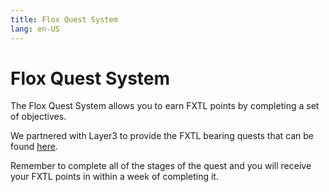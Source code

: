 ```yaml
---
title: Flox Quest System
lang: en-US
---
```


# Flox Quest System

The Flox Quest System allows you to earn FXTL points by completing a set of objectives.

We partnered with Layer3 to provide the FXTL bearing quests that can be found [here](https://app.layer3.xyz/category/fraxtal?slug=fraxtal).

Remember to complete all of the stages of the quest and you will receive your FXTL points in within a week of completing it.
